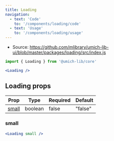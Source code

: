 ```yaml
---
title: Loading
navigation:
  - text: 'Code'
    to: '/components/loading/code'
  - text: 'Usage'
    to: '/components/loading/usage'
---
```


- Source: https://github.com/mlibrary/umich-lib-ui/blob/master/packages/loading/src/index.js

```js
import { Loading } from '@umich-lib/core'
```

```jsx live
<Loading />
```

## Loading props

|Prop|Type|Required|Default|
|----|----|--------|-------|
|[small](#small)|boolean|false|"false"|

### small

```jsx live
<Loading small />
```